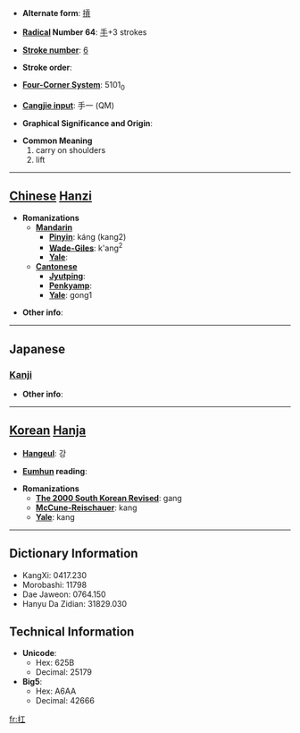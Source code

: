 * '''Alternate form''': [[摃]]

* '''[[Wiktionary:Chinese radical index| Radical]] Number 64''': [[Wiktionary:Chinese radical index 手|手]]+3 strokes

* '''[[Wiktionary:Chinese total strokes index|Stroke number]]''': [[Wiktionary:Chinese total strokes index 6|6]]

* '''Stroke order''': 

* '''[[Wiktionary:Chinese four corner index|Four-Corner System]]''': 5101<sub>0</sub>

* '''[[Wiktionary:Chinese Cangjie index|Cangjie input]]''': 手一 (QM)

* '''Graphical Significance and Origin''': 

* '''Common Meaning'''
*#carry on shoulders
*# lift


----

== [[Chinese]] [[Hanzi]] ==

* '''Romanizations'''
** '''[[Mandarin]]'''
*** '''[[Pinyin]]''': káng (kang2)
*** '''[[Wade-Giles]]''': k'ang<sup>2</sup>
*** '''[[Yale]]''': 
** '''[[Cantonese]]'''
*** '''[[Jyutping]]''':
*** '''[[Penkyamp]]''': 
*** '''[[Yale]]''': gong1

* '''Other info''': 

----

==Japanese==
===[[Kanji]]===
{{kanji|on readings=[[こう]] (kō)|kun readings=[[あげる]] (ageru), [[かつぐ]] (katsugu)}}

* '''Other info''':  

----

== [[Korean]] [[Hanja]] ==

* '''[[Hangeul]]''': 강

* '''[[Eumhun]] reading''': 

* '''Romanizations'''
** '''[[The 2000 South Korean Revised Romanization|The 2000 South Korean Revised]]''': gang
** '''[[McCune-Reischauer]]''': kang
** '''[[Yale]]''': kang

----

== Dictionary Information ==

* KangXi: 0417.230
* Morobashi: 11798
* Dae Jaweon: 0764.150
* Hanyu Da Zidian: 31829.030

== Technical Information ==

* '''Unicode''':
** Hex: 625B
** Decimal: 25179
* '''Big5''':
** Hex: A6AA
** Decimal: 42666

[[fr:扛]]